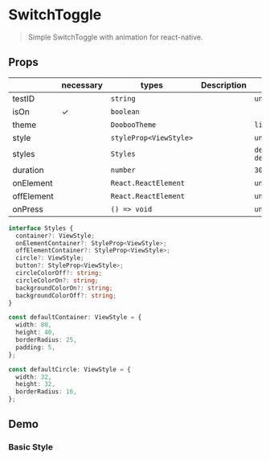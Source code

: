 
<Meta title="Components/SwitchToggle" />

# SwitchToggle

> Simple SwitchToggle with animation for react-native.<br/>

## Props

|                 | necessary | types                   | Description   | default               |
| --------------- | --------- | ----------------------- | ------------- | --------------------- |
| testID          |           | `string`                |               | `undefined`           |
| isOn            |     ✓     | `boolean`               |               |                       |
| theme           |           | `DoobooTheme`           |               | `light`               |
| style           |           | `styleProp<ViewStyle>`  |               | `undefined`           |
| styles          |           | `Styles`                |               | `defaultContainer, defaultCircle`               |
| duration        |           | `number`                |               | `300`                 |
| onElement       |           | `React.ReactElement`    |               | `undefined`           |
| offElement      |           | `React.ReactElement`    |               | `undefined`           |
| onPress         |           | `() => void`            |               | `undefined`           |


```typescript
interface Styles {
  container?: ViewStyle;
  onElementContainer?: StyleProp<ViewStyle>;
  offElementContainer?: StyleProp<ViewStyle>;
  circle?: ViewStyle;
  button?: StyleProp<ViewStyle>;
  circleColorOff?: string;
  circleColorOn?: string;
  backgroundColorOn?: string;
  backgroundColorOff?: string;
}

const defaultContainer: ViewStyle = {
  width: 80,
  height: 40,
  borderRadius: 25,
  padding: 5,
};

const defaultCircle: ViewStyle = {
  width: 32,
  height: 32,
  borderRadius: 16,
};
```

## Demo

### Basic Style

<SwitchToggle/>


